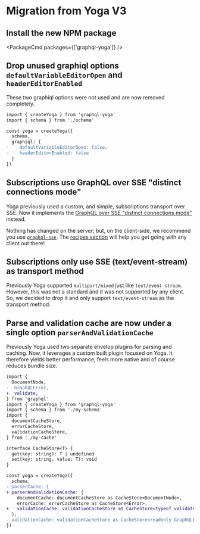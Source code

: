 
# Migration from Yoga V3

## Install the new NPM package

<PackageCmd packages={['graphql-yoga']} />

## Drop unused graphiql options `defaultVariableEditorOpen` and `headerEditorEnabled`

These two graphiql options were not used and are now removed completely.

```diff
import { createYoga } from 'graphql-yoga'
import { schema } from './schema'

const yoga = createYoga({
  schema,
  graphiql: {
-    defaultVariableEditorOpen: false,
-    headerEditorEnabled: false
  }
})
```

## Subscriptions use GraphQL over SSE "distinct connections mode"

Yoga previously used a custom, and simple, subscriptions transport over SSE. Now it implements the [GraphQL over SSE "distinct connections mode"](https://github.com/enisdenjo/graphql-sse/blob/master/PROTOCOL.md#distinct-connections-mode) instead.

Nothing has changed on the server; but, on the client-side, we recommend you use [`graphql-sse`](https://the-guild.dev/graphql/sse). The [recipes section](https://the-guild.dev/graphql/sse/recipes) will help you get going with any client out there!

## Subscriptions only use SSE (text/event-stream) as transport method

Previously Yoga supported `multipart/mixed` just like `text/event-stream`. However, this was not a standard and it was not supported by any client. So, we decided to drop it and only support `text/event-stream` as the transport method.

## Parse and validation cache are now under a single option `parserAndValidationCache`

Previously Yoga used two separate envelop plugins for parsing and caching. Now, it leverages a custom built plugin focused on Yoga. It therefore yields better performance, feels more native and of course reduces bundle size.

```diff
import {
  DocumentNode,
-  GraphQLError,
+  validate,
} from 'graphql'
import { createYoga } from 'graphql-yoga'
import { schema } from './my-schema'
import {
  documentCacheStore,
  errorCacheStore,
  validationCacheStore,
} from './my-cache'

interface CacheStore<T> {
  get(key: string): T | undefined
  set(key: string, value: T): void
}

const yoga = createYoga({
  schema,
- parserCache: {
+ parserAndValidationCache: {
    documentCache: documentCacheStore as CacheStore<DocumentNode>,
    errorCache: errorCacheStore as CacheStore<Error>,
+   validationCache: validationCacheStore as CacheStore<typeof validate>,
  },
- validationCache: validationCacheStore as CacheStore<readonly GraphQLError[]>
})
```

